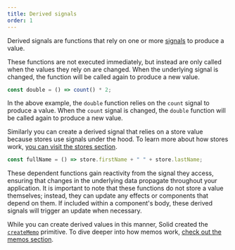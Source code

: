 ```yaml
---
title: Derived signals
order: 1
---
```


Derived signals are functions that rely on one or more [signals](/concepts/signals) to produce a value.

These functions are not executed immediately, but instead are only called when the values they rely on are changed.
When the underlying signal is changed, the function will be called again to produce a new value.

```js
const double = () => count() * 2;
```

In the above example, the `double` function relies on the `count` signal to produce a value.
When the `count` signal is changed, the `double` function will be called again to produce a new value.

Similarly you can create a derived signal that relies on a store value because stores use signals under the hood.
To learn more about how stores work, [you can visit the stores section](/concepts/stores).

```js
const fullName = () => store.firstName + " " + store.lastName;
```

These dependent functions gain reactivity from the signal they access, ensuring that changes in the underlying data propagate throughout your application.
It is important to note that these functions do not store a value themselves; instead, they can update any effects or components that depend on them.
If included within a component's body, these derived signals will trigger an update when necessary.

While you can create derived values in this manner, Solid created the [`createMemo`](/reference/basic-reactivity/create-memo) primitive.
To dive deeper into how memos work, [check out the memos section](/concepts/derived-values/memos).
